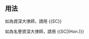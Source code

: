 <includeonly><!-- 在這裡加入模板的保護標識 --></includeonly><noinclude>{{template doc page viewed directly}}</noinclude>
== 用法 ==
如為資深大律師，請用 <nowiki>{{SC}}</nowiki>

如為名譽資深大律師，請用 <nowiki>{{SC|(Hon.)}}</nowiki>